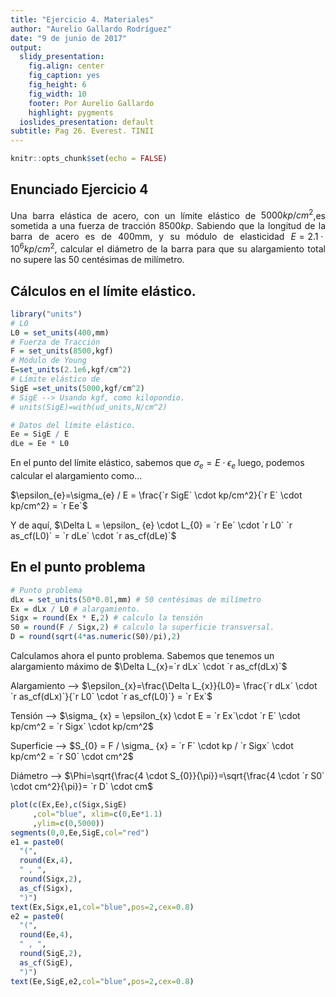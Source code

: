 ```yaml
---
title: "Ejercicio 4. Materiales"
author: "Aurelio Gallardo Rodríguez"
date: "9 de junio de 2017"
output:
  slidy_presentation:
    fig.align: center
    fig_caption: yes
    fig_height: 6
    fig_width: 10
    footer: Por Aurelio Gallardo
    highlight: pygments
  ioslides_presentation: default
subtitle: Pag 26. Everest. TINII
---
```


```r
knitr::opts_chunk$set(echo = FALSE)
```
## Enunciado Ejercicio 4
<p style="text-align: justify;">
Una barra elástica de acero, con un límite elástico de $5000kp/cm^{2}$,es sometida a una fuerza de tracción $8500kp$. Sabiendo que la longitud de la barra de acero es de 400mm, y su módulo de elasticidad $E=2.1\cdot10^{6}kp/cm^{2}$, calcular el diámetro de la barra para que su alargamiento total no supere las 50 centésimas de milímetro. </p>

## Cálculos en el límite elástico.

```r
library("units")
# L0
L0 = set_units(400,mm)
# Fuerza de Tracción
F = set_units(8500,kgf)
# Módulo de Young
E=set_units(2.1e6,kgf/cm^2)
# Límite elástico de 
SigE =set_units(5000,kgf/cm^2)
# SigE --> Usando kgf, como kilopondio.
# units(SigE)=with(ud_units,N/cm^2)

# Datos del límite elástico.
Ee = SigE / E
dLe = Ee * L0
```
<p style="text-align: justify;">
En el punto del límite elástico, sabemos que $\sigma_{e}=E\cdot\epsilon_{e}$ luego, podemos calcular el alargamiento como...

$\epsilon_{e}=\sigma_{e} / E = \frac{`r SigE` \cdot kp/cm^2}{`r E` \cdot kp/cm^2} = `r Ee`$

Y de aquí, $\Delta L = \epsilon_ {e} \cdot L_{0} =  `r Ee` \cdot `r L0` `r as_cf(L0)` = `r dLe` \cdot `r as_cf(dLe)`$

</p>

## En el punto problema

```r
# Punto problema
dLx = set_units(50*0.01,mm) # 50 centésimas de milímetro
Ex = dLx / L0 # alargamiento.
Sigx = round(Ex * E,2) # calculo la tensión
S0 = round(F / Sigx,2) # calculo la superficie transversal.
D = round(sqrt(4*as.numeric(S0)/pi),2)
```
<p style="text-align: justify;">
Calculamos ahora el punto problema. Sabemos que tenemos un alargamiento máximo de $\Delta L_{x}=`r dLx` \cdot  `r as_cf(dLx)`$

Alargamiento --> $\epsilon_{x}=\frac{\Delta L_{x}}{L0}= \frac{`r dLx` \cdot  `r as_cf(dLx)`}{`r L0` \cdot  `r as_cf(L0)`} = `r Ex`$

Tensión --> $\sigma_ {x} = \epsilon_{x} \cdot E = `r Ex`\cdot `r E` \cdot kp/cm^2 = `r Sigx` \cdot kp/cm^2$

Superficie --> $S_{0} = F / \sigma_ {x} = `r F` \cdot kp / `r Sigx` \cdot kp/cm^2 = `r S0` \cdot cm^2$

Diámetro --> $\Phi=\sqrt{\frac{4 \cdot S_{0}}{\pi}}=\sqrt{\frac{4 \cdot `r S0` \cdot cm^2}{\pi}}= `r D` \cdot cm$

</p>

``` r
plot(c(Ex,Ee),c(Sigx,SigE)
     ,col="blue", xlim=c(0,Ee*1.1)
     ,ylim=c(0,5000))
segments(0,0,Ee,SigE,col="red")
e1 = paste0(
  "(",
  round(Ex,4),
  " , ",
  round(Sigx,2),
  as_cf(Sigx),
  ")")
text(Ex,Sigx,e1,col="blue",pos=2,cex=0.8)
e2 = paste0(
  "(",
  round(Ee,4),
  " , ",
  round(SigE,2),
  as_cf(SigE),
  ")")
text(Ee,SigE,e2,col="blue",pos=2,cex=0.8)
```
